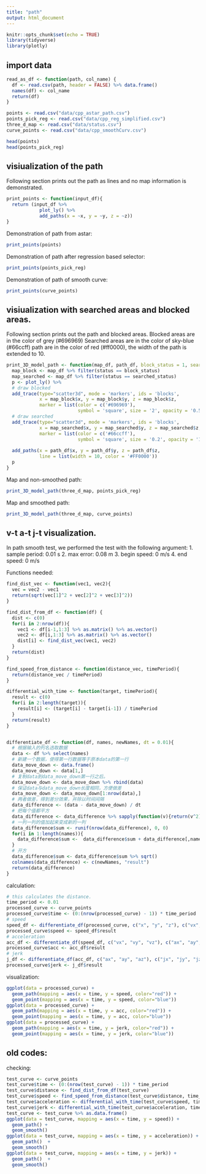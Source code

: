 ```yaml
---
title: "path"
output: html_document
---
```


```r
knitr::opts_chunk$set(echo = TRUE)
library(tidyverse)
library(plotly)
```

## import data 
```r
read_as_df <- function(path, col_name) {
  df <- read.csv(path, header = FALSE) %>% data.frame()
  names(df) <- col_name
  return(df)
}

points <- read.csv("data/cpp_astar_path.csv")
points_pick_reg <- read.csv("data/cpp_reg_simplified.csv")
three_d_map <- read.csv("data/status.csv")
curve_points <- read.csv("data/cpp_smoothCurv.csv")

head(points)
head(points_pick_reg)
```

## visiualization of the path
Following section prints out the path as lines and no map information is demonstrated.
```r
print_points <- function(input_df){
  return (input_df %>% 
            plot_ly() %>% 
            add_paths(x = ~x, y = ~y, z = ~z))
}
```
Demonstration of path from astar:
```r
print_points(points)
```
Demonstration of path after regression based selector:
```r
print_points(points_pick_reg)
```
Demonstration of path of smooth curve:
```r
print_points(curve_points)
```


## visiualization with searched areas and blocked areas.
Following section prints out the path and blocked areas.
Blocked areas are in the color of grey (#696969)
Searched areas are in the color of sky-blue (#66ccff)
path are in the color of red (#ff0000), the width of the path is extended to 10.
```r
print_3D_model_path <- function(map_df, path_df, block_status = 1, searched_status = 2) {
  map_block <- map_df %>% filter(status == block_status)
  map_searched <- map_df %>% filter(status == searched_status)
  p <- plot_ly() %>%
  # draw blocked
  add_trace(type="scatter3d", mode = 'markers', ids = 'blocks',
            x = map_block$x, y = map_block$y, z = map_block$z, 
            marker = list(color = c('#696969'), 
                          symbol = 'square', size = '2', opacity = '0.5')) %>% 
  # draw searched
  add_trace(type="scatter3d", mode = 'markers', ids = 'blocks',
            x = map_searched$x, y = map_searched$y, z = map_searched$z, 
            marker = list(color = c('#66ccff'), 
                          symbol = 'square', size = '0.2', opacity = '1')) %>% 
  
  add_paths(x = path_df$x, y = path_df$y, z = path_df$z,
            line = list(width = 10, color = '#FF0000'))
  p
}
```
Map and non-smoothed path:
```r
print_3D_model_path(three_d_map, points_pick_reg)
```
Map and smoothed path:
```r
print_3D_model_path(three_d_map, curve_points)
```

## v-t a-t j-t visualization.

In path smooth test, we performed the test with the following argument:
1. sample period: 0.01 s
2. max error: 0.08 m
3. begin speed: 0 m/s
4. end speed: 0 m/s

Functions needed:
```r
find_dist_vec <- function(vec1, vec2){
  vec = vec2 - vec1
  return(sqrt(vec[1]^2 + vec[2]^2 + vec[3]^2))
}

find_dist_from_df <- function(df) {
  dist <- c(0)
  for(i in 2:nrow(df)){
    vec1 <- df[i-1,1:3] %>% as.matrix() %>% as.vector()
    vec2 <- df[i,1:3] %>% as.matrix() %>% as.vector()
    dist[i] <- find_dist_vec(vec1, vec2)
  }
  return(dist)
}

find_speed_from_distance <- function(distance_vec, timePeriod){
  return(distance_vec / timePeriod)
}

differential_with_time <- function(target, timePeriod){
  result <- c(0)
  for(i in 2:length(target)){
    result[i] <- (target[i] - target[i-1]) / timePeriod
  }
  return(result)
}


differentiate_df <- function(df, names, newNames, dt = 0.01){
  # 根据输入的列名选取数据
  data <- df %>% select(names)
  # 新建一个数据，使得第一行数据等于原本data的第一行
  data_move_down <- data.frame()
  data_move_down <- data[1,]
  # 复制data到data_move_down第一行之后。
  data_move_down <- data_move_down %>% rbind(data)
  # 保证data与data_move_down长度相同，方便做差
  data_move_down <- data_move_down[1:nrow(data),]
  # 两者做差，得到差分效果，并除以时间间隔
  data_difference <- (data - data_move_down) / dt
  # 把每个值都平方
  data_difference <- data_difference %>% sapply(function(v){return(v^2)}) %>% as.data.frame
  # 一列一列的值加起来变成新的一列
  data_difference$sum <- runif(nrow(data_difference), 0, 0)
  for(i in 1:length(names)){
    data_difference$sum <-  data_difference$sum + data_difference[,names[i]]
  }
  # 开方
  data_difference$sum <- data_difference$sum %>% sqrt()
  colnames(data_difference) <- c(newNames, "result")
  return(data_difference)
}
```

calculation:
```r
# this calculates the distance.
time_period <- 0.01
processed_curve <- curve_points
processed_curve$time <- (0:(nrow(processed_curve) - 1)) * time_period
# speed
speed_df <- differentiate_df(processed_curve, c("x", "y", "z"), c("vx", "vy", "vz"), time_period)
processed_curve$speed <- speed_df$result
# acceleration
acc_df <- differentiate_df(speed_df, c("vx", "vy", "vz"), c("ax", "ay", "az"), time_period)
processed_curve$acc <- acc_df$result
# jerk
j_df <- differentiate_df(acc_df, c("ax", "ay", "az"), c("jx", "jy", "jz"), time_period)
processed_curve$jerk <- j_df$result
```

visualization:
```r
ggplot(data = processed_curve) +
  geom_path(mapping = aes(x = time, y = speed, color="red")) + 
  geom_point(mapping = aes(x = time, y = speed, color="blue"))
ggplot(data = processed_curve) + 
  geom_path(mapping = aes(x = time, y = acc, color="red")) + 
  geom_point(mapping = aes(x = time, y = acc, color="blue"))
ggplot(data = processed_curve) + 
  geom_path(mapping = aes(x = time, y = jerk, color="red")) + 
  geom_point(mapping = aes(x = time, y = jerk, color="blue"))
```


## old codes:
checking:
```r
test_curve <- curve_points
test_curve$time <- (0:(nrow(test_curve) - 1)) * time_period
test_curve$distance <- find_dist_from_df(test_curve)
test_curve$speed <- find_speed_from_distance(test_curve$distance, time_period)
test_curve$acceleration <- differential_with_time(test_curve$speed, time_period)
test_curve$jerk <- differential_with_time(test_curve$acceleration, time_period)
test_curve <- test_curve %>% as.data.frame()
ggplot(data = test_curve, mapping = aes(x = time, y = speed)) +
  geom_path() + 
  geom_smooth()
ggplot(data = test_curve, mapping = aes(x = time, y = acceleration)) + 
  geom_path()  +
  geom_smooth() 
ggplot(data = test_curve, mapping = aes(x = time, y = jerk)) + 
  geom_path()  +
  geom_smooth() 
```